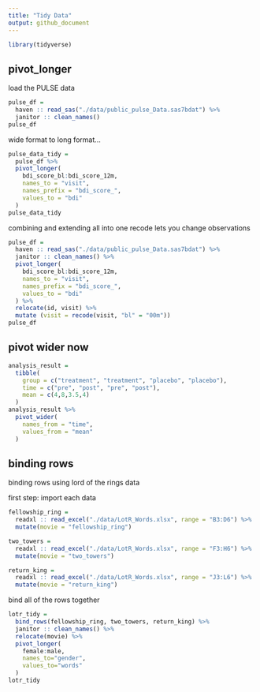 ```yaml
---
title: "Tidy Data"
output: github_document
---
```


```r
library(tidyverse)
```

## pivot_longer

load the PULSE data

```r
pulse_df = 
  haven :: read_sas("./data/public_pulse_Data.sas7bdat") %>% 
  janitor :: clean_names()
pulse_df
```

wide format to long format...

```r
pulse_data_tidy =
  pulse_df %>% 
  pivot_longer(
    bdi_score_bl:bdi_score_12m, 
    names_to = "visit",
    names_prefix = "bdi_score_",
    values_to = "bdi"
  )
pulse_data_tidy
```
combining and extending all into one
recode lets you change observations

```r
pulse_df = 
  haven :: read_sas("./data/public_pulse_Data.sas7bdat") %>% 
  janitor :: clean_names() %>% 
  pivot_longer(
    bdi_score_bl:bdi_score_12m, 
    names_to = "visit",
    names_prefix = "bdi_score_",
    values_to = "bdi"
  ) %>% 
  relocate(id, visit) %>% 
  mutate (visit = recode(visit, "bl" = "00m"))
pulse_df
```

## pivot wider now
```r
analysis_result =
  tibble(
    group = c("treatment", "treatment", "placebo", "placebo"),
    time = c("pre", "post", "pre", "post"),
    mean = c(4,8,3.5,4)
  )
analysis_result %>% 
  pivot_wider(
    names_from = "time", 
    values_from = "mean"
  )
```

## binding rows

binding rows using lord of the rings data

first step: import each data

```r
fellowship_ring =
  readxl :: read_excel("./data/LotR_Words.xlsx", range = "B3:D6") %>% 
  mutate(movie = "fellowship_ring")

two_towers =
  readxl :: read_excel("./data/LotR_Words.xlsx", range = "F3:H6") %>% 
  mutate(movie = "two_towers")

return_king =
  readxl :: read_excel("./data/LotR_Words.xlsx", range = "J3:L6") %>% 
  mutate(movie = "return_king")
```

bind all of the rows together

```r
lotr_tidy = 
  bind_rows(fellowship_ring, two_towers, return_king) %>% 
  janitor :: clean_names() %>% 
  relocate(movie) %>% 
  pivot_longer(
    female:male,
    names_to="gender",
    values_to="words"
  )
lotr_tidy
```





